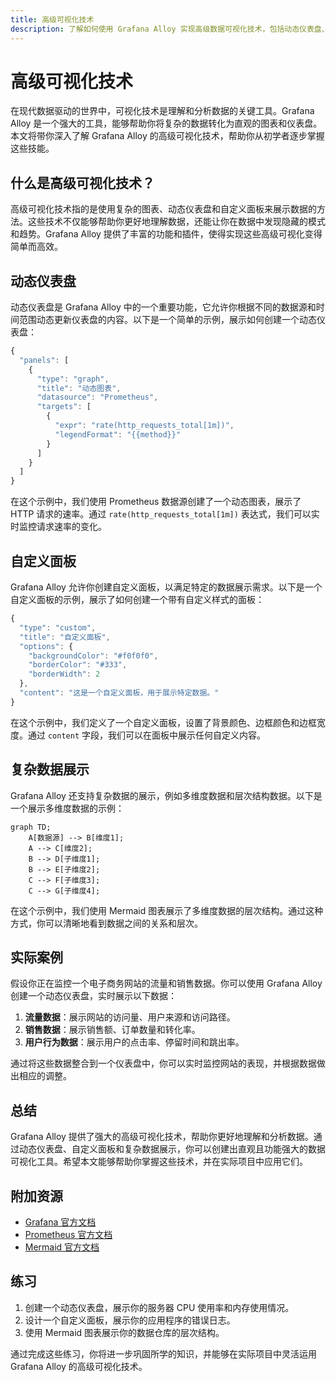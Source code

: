 ```yaml
---
title: 高级可视化技术
description: 了解如何使用 Grafana Alloy 实现高级数据可视化技术，包括动态仪表盘、自定义面板和复杂数据展示。
---
```


# 高级可视化技术

在现代数据驱动的世界中，可视化技术是理解和分析数据的关键工具。Grafana Alloy 是一个强大的工具，能够帮助你将复杂的数据转化为直观的图表和仪表盘。本文将带你深入了解 Grafana Alloy 的高级可视化技术，帮助你从初学者逐步掌握这些技能。

## 什么是高级可视化技术？

高级可视化技术指的是使用复杂的图表、动态仪表盘和自定义面板来展示数据的方法。这些技术不仅能够帮助你更好地理解数据，还能让你在数据中发现隐藏的模式和趋势。Grafana Alloy 提供了丰富的功能和插件，使得实现这些高级可视化变得简单而高效。

## 动态仪表盘

动态仪表盘是 Grafana Alloy 中的一个重要功能，它允许你根据不同的数据源和时间范围动态更新仪表盘的内容。以下是一个简单的示例，展示如何创建一个动态仪表盘：

```javascript
{
  "panels": [
    {
      "type": "graph",
      "title": "动态图表",
      "datasource": "Prometheus",
      "targets": [
        {
          "expr": "rate(http_requests_total[1m])",
          "legendFormat": "{{method}}"
        }
      ]
    }
  ]
}
```

在这个示例中，我们使用 Prometheus 数据源创建了一个动态图表，展示了 HTTP 请求的速率。通过 `rate(http_requests_total[1m])` 表达式，我们可以实时监控请求速率的变化。

## 自定义面板

Grafana Alloy 允许你创建自定义面板，以满足特定的数据展示需求。以下是一个自定义面板的示例，展示了如何创建一个带有自定义样式的面板：

```javascript
{
  "type": "custom",
  "title": "自定义面板",
  "options": {
    "backgroundColor": "#f0f0f0",
    "borderColor": "#333",
    "borderWidth": 2
  },
  "content": "这是一个自定义面板，用于展示特定数据。"
}
```

在这个示例中，我们定义了一个自定义面板，设置了背景颜色、边框颜色和边框宽度。通过 `content` 字段，我们可以在面板中展示任何自定义内容。

## 复杂数据展示

Grafana Alloy 还支持复杂数据的展示，例如多维度数据和层次结构数据。以下是一个展示多维度数据的示例：

```mermaid
graph TD;
    A[数据源] --> B[维度1];
    A --> C[维度2];
    B --> D[子维度1];
    B --> E[子维度2];
    C --> F[子维度3];
    C --> G[子维度4];
```

在这个示例中，我们使用 Mermaid 图表展示了多维度数据的层次结构。通过这种方式，你可以清晰地看到数据之间的关系和层次。

## 实际案例

假设你正在监控一个电子商务网站的流量和销售数据。你可以使用 Grafana Alloy 创建一个动态仪表盘，实时展示以下数据：

1. **流量数据**：展示网站的访问量、用户来源和访问路径。
2. **销售数据**：展示销售额、订单数量和转化率。
3. **用户行为数据**：展示用户的点击率、停留时间和跳出率。

通过将这些数据整合到一个仪表盘中，你可以实时监控网站的表现，并根据数据做出相应的调整。

## 总结

Grafana Alloy 提供了强大的高级可视化技术，帮助你更好地理解和分析数据。通过动态仪表盘、自定义面板和复杂数据展示，你可以创建出直观且功能强大的数据可视化工具。希望本文能够帮助你掌握这些技术，并在实际项目中应用它们。

## 附加资源

- [Grafana 官方文档](https://grafana.com/docs/)
- [Prometheus 官方文档](https://prometheus.io/docs/)
- [Mermaid 官方文档](https://mermaid-js.github.io/mermaid/#/)

## 练习

1. 创建一个动态仪表盘，展示你的服务器 CPU 使用率和内存使用情况。
2. 设计一个自定义面板，展示你的应用程序的错误日志。
3. 使用 Mermaid 图表展示你的数据仓库的层次结构。

通过完成这些练习，你将进一步巩固所学的知识，并能够在实际项目中灵活运用 Grafana Alloy 的高级可视化技术。